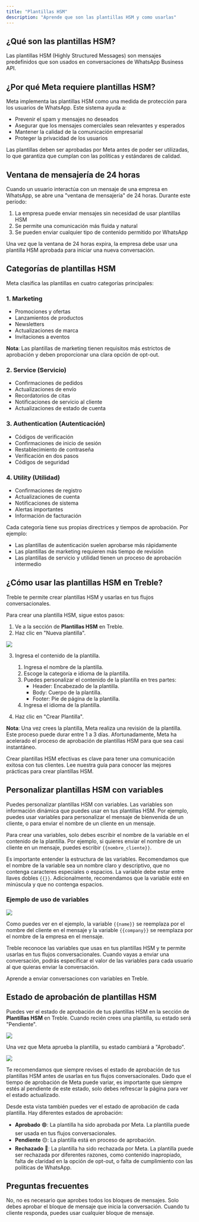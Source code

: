 ```yaml
---
title: "Plantillas HSM"
description: "Aprende que son las plantillas HSM y como usarlas"
---
```


## ¿Qué son las plantillas HSM?

Las plantillas HSM (Highly Structured Messages) son mensajes predefinidos que son usados en conversaciones de WhatsApp Business API. 

## ¿Por qué Meta requiere plantillas HSM?

Meta implementa las plantillas HSM como una medida de protección para los usuarios de WhatsApp. Este sistema ayuda a:

- Prevenir el spam y mensajes no deseados
- Asegurar que los mensajes comerciales sean relevantes y esperados
- Mantener la calidad de la comunicación empresarial
- Proteger la privacidad de los usuarios

Las plantillas deben ser aprobadas por Meta antes de poder ser utilizadas, lo que garantiza que cumplan con las políticas y estándares de calidad.

## Ventana de mensajería de 24 horas

Cuando un usuario interactúa con un mensaje de una empresa en WhatsApp, se abre una "ventana de mensajería" de 24 horas. Durante este período:

1. La empresa puede enviar mensajes sin necesidad de usar plantillas HSM
2. Se permite una comunicación más fluida y natural
3. Se pueden enviar cualquier tipo de contenido permitido por WhatsApp

Una vez que la ventana de 24 horas expira, la empresa debe usar una plantilla HSM aprobada para iniciar una nueva conversación.

## Categorías de plantillas HSM

Meta clasifica las plantillas en cuatro categorías principales:

### 1. Marketing

- Promociones y ofertas
- Lanzamientos de productos
- Newsletters
- Actualizaciones de marca
- Invitaciones a eventos

**Nota**: Las plantillas de marketing tienen requisitos más estrictos de aprobación y deben proporcionar una clara opción de opt-out.

### 2. Service (Servicio)

- Confirmaciones de pedidos
- Actualizaciones de envío
- Recordatorios de citas
- Notificaciones de servicio al cliente
- Actualizaciones de estado de cuenta

### 3. Authentication (Autenticación)

- Códigos de verificación
- Confirmaciones de inicio de sesión
- Restablecimiento de contraseña
- Verificación en dos pasos
- Códigos de seguridad

### 4. Utility (Utilidad)

- Confirmaciones de registro
- Actualizaciones de cuenta
- Notificaciones de sistema
- Alertas importantes
- Información de facturación

Cada categoría tiene sus propias directrices y tiempos de aprobación. Por ejemplo:
- Las plantillas de autenticación suelen aprobarse más rápidamente
- Las plantillas de marketing requieren más tiempo de revisión
- Las plantillas de servicio y utilidad tienen un proceso de aprobación intermedio

## ¿Cómo usar las plantillas HSM en Treble?

Treble te permite crear plantillas HSM y usarlas en tus flujos conversacionales.

Para crear una plantilla HSM, sigue estos pasos:

1. Ve a la sección de **Plantillas HSM** en Treble.
2. Haz clic en "Nueva plantilla".

<img src="/images/where-create-hsm.gif" />

3. Ingresa el contenido de la plantilla.
    1. Ingresa el nombre de la plantilla.
    2. Escoge la categoría e idioma de la plantilla. 
    3. Puedes personalizar el contenido de la plantilla en tres partes: 
        - Header: Encabezado de la plantilla.
        - Body: Cuerpo de la plantilla.
        - Footer: Pie de página de la plantilla.
    4. Ingresa el idioma de la plantilla.

4. Haz clic en "Crear Plantilla".

**Nota**: Una vez crees la plantilla, Meta realiza una revisión de la plantilla. Este proceso puede durar entre 1 a 3 días. Afortunadamente, Meta ha acelerado el proceso de aprobación de plantillas HSM para que sea casi instantáneo.

<CardGroup cols={1}>
    <Card 
        title="Mejores prácticas para plantillas HSM" 
        icon="whatsapp"
        href="https://treble.ai/blog/hsm-de-whatsapp/"
    >
        Crear plantillas HSM efectivas es clave para tener una comunicación exitosa con tus clientes. Lee nuestra guía para conocer las mejores prácticas para crear plantillas HSM.
    </Card>
</CardGroup>

## Personalizar plantillas HSM con variables

Puedes personalizar plantillas HSM con variables. Las variables son información dinámica que puedes usar en tus plantillas HSM. Por ejemplo, puedes usar variables para personalizar el mensaje de bienvenida de un cliente, o para enviar el nombre de un cliente en un mensaje.

Para crear una variables, solo debes escribir el nombre de la variable en el contenido de la plantilla. Por ejemplo, si quieres enviar el nombre de un cliente en un mensaje, puedes escribir `{{nombre_cliente}}`.

<Note>Es importante entender la estructura de las variables. Recomendamos que el nombre de la variable sea un nombre claro y descriptivo, que no contenga caracteres especiales o espacios. La variable debe estar entre llaves dobles `{{}}`. Adicionalmente, recomendamos que la variable esté en minúscula y que no contenga espacios.</Note>

### Ejemplo de uso de variables

<img src="/images/sample-vars.png" />

Como puedes ver en el ejemplo, la variable `{{name}}` se reemplaza por el nombre del cliente en el mensaje y la variable `{{company}}` se reemplaza por el nombre de la empresa en el mensaje.

Treble reconoce las variables que usas en tus plantillas HSM y te permite usarlas en tus flujos conversacionales. Cuando vayas a enviar una conversación, podrás especificar el valor de las variables para cada usuario al que quieras enviar la conversación.

<CardGroup cols={1}>
    <Card 
        title="Enviar conversación con variables" 
        icon="paper-plane"
        href="/es/docs/main-platform/send-convo"
    >
        Aprende a enviar conversaciones con variables en Treble.
    </Card>
</CardGroup>

## Estado de aprobación de plantillas HSM

Puedes ver el estado de aprobación de tus plantillas HSM en la sección de **Plantillas HSM** en Treble. Cuando recién crees una plantilla, su estado será "Pendiente".

<img src="/images/hsm-state.png" />

Una vez que Meta aprueba la plantilla, su estado cambiará a "Aprobado".

<img src="/images/hsm-state-approved.png" />

Te recomendamos que siempre revises el estado de aprobación de tus plantillas HSM antes de usarlas en tus flujos conversacionales. Dado que el tiempo de aprobación de Meta puede variar, es importante que siempre estés al pendiente de este estado, solo debes refrescar la página para ver el estado actualizado.

Desde esta vista también puedes ver el estado de aprobación de cada plantilla. Hay diferentes estados de aprobación:

- **Aprobado** 🟢: La plantilla ha sido aprobada por Meta. La plantilla puede ser usada en tus flujos conversacionales.
- **Pendiente** 🟡: La plantilla está en proceso de aprobación. 
- **Rechazado** 🔴: La plantilla ha sido rechazada por Meta. La plantilla puede ser rechazada por diferentes razones, como contenido inapropiado, falta de claridad en la opción de opt-out, o falta de cumplimiento con las políticas de WhatsApp.

<div class="hr"></div>

## Preguntas frecuentes

<AccordionGroup>
  <Accordion title="Para mis conversaciones outbound, ¿debo aprobar todos los bloques de mensajes?">
    No, no es necesario que aprobes todos los bloques de mensajes. Solo debes aprobar el bloque de mensaje que inicia la conversación. Cuando tu cliente responda, puedes usar cualquier bloque de mensaje.
  </Accordion>
</AccordionGroup>